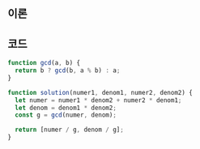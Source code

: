 
## 이론

<EuclideanAlgorithm />

## 코드

```js
function gcd(a, b) {
  return b ? gcd(b, a % b) : a;
}

function solution(numer1, denom1, numer2, denom2) {
  let numer = numer1 * denom2 + numer2 * denom1;
  let denom = denom1 * denom2;
  const g = gcd(numer, denom);

  return [numer / g, denom / g];
}
```
